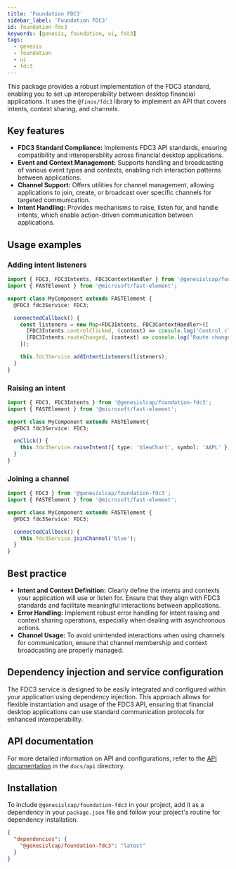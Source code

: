 ```yaml
---
title: 'Foundation FDC3'
sidebar_label: 'Foundation FDC3'
id: foundation-fdc3
keywords: [genesis, foundation, ui, fdc3]
tags:
  - genesis
  - foundation
  - ui
  - fdc3
---
```


This package provides a robust implementation of the FDC3 standard, enabling you to set up interoperability between desktop financial applications. It uses the `@finos/fdc3` library to implement an API that covers intents, context sharing, and channels.

## Key features

- **FDC3 Standard Compliance:** Implements FDC3 API standards, ensuring compatibility and interoperability across financial desktop applications.
- **Event and Context Management:** Supports handling and broadcasting of various event types and contexts, enabling rich interaction patterns between applications.
- **Channel Support:** Offers utilities for channel management, allowing applications to join, create, or broadcast over specific channels for targeted communication.
- **Intent Handling:** Provides mechanisms to raise, listen for, and handle intents, which enable action-driven communication between applications.

## Usage examples

### Adding intent listeners

```typescript
import { FDC3, FDC3Intents, FDC3ContextHandler } from '@genesislcap/foundation-fdc3';
import { FASTElement } from '@microsoft/fast-element';

export class MyComponent extends FASTElement {
  @FDC3 fdc3Service: FDC3;

  connectedCallback() {
    const listeners = new Map<FDC3Intents, FDC3ContextHandler>([
      [FDC3Intents.controlClicked, (context) => console.log('Control clicked', context)],
      [FDC3Intents.routeChanged, (context) => console.log('Route changed', context)],
    ]);

    this.fdc3Service.addIntentListeners(listeners);
  }
}
```

### Raising an intent

```typescript
import { FDC3, FDC3Intents } from '@genesislcap/foundation-fdc3';
import { FASTElement } from '@microsoft/fast-element';

export class MyComponent extends FASTElement{
  @FDC3 fdc3Service: FDC3;

  onClick() {
    this.fdc3Service.raiseIntent({ type: 'ViewChart', symbol: 'AAPL' }, FDC3Intents.controlClicked);
  }
}
```

### Joining a channel

```typescript
import { FDC3 } from '@genesislcap/foundation-fdc3';
import { FASTElement } from '@microsoft/fast-element';

export class MyComponent extends FASTElement {
  @FDC3 fdc3Service: FDC3;

  connectedCallback() {
    this.fdc3Service.joinChannel('blue');
  }
}
```

## Best practice

- **Intent and Context Definition:** Clearly define the intents and contexts your application will use or listen for. Ensure that they align with FDC3 standards and facilitate meaningful interactions between applications.
- **Error Handling:** Implement robust error handling for intent raising and context sharing operations, especially when dealing with asynchronous actions.
- **Channel Usage:** To avoid unintended interactions when using channels for communication, ensure that channel membership and context broadcasting are properly managed.

## Dependency injection and service configuration

The FDC3 service is designed to be easily integrated and configured within your application using dependency injection. This approach allows for flexible instantiation and usage of the FDC3 API, ensuring that financial desktop applications can use standard communication protocols for enhanced interoperability.

## API documentation

For more detailed information on API and configurations, refer to the [API documentation](docs/api/index.md) in the `docs/api` directory.

## Installation

To include `@genesislcap/foundation-fdc3` in your project, add it as a dependency in your `package.json` file and follow your project's routine for dependency installation.

```json
{
  "dependencies": {
    "@genesislcap/foundation-fdc3": "latest"
  }
}
```

